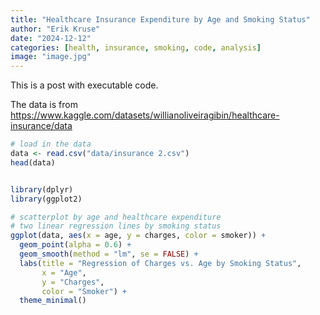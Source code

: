 ```yaml
---
title: "Healthcare Insurance Expenditure by Age and Smoking Status"
author: "Erik Kruse"
date: "2024-12-12"
categories: [health, insurance, smoking, code, analysis]
image: "image.jpg"
---
```


This is a post with executable code.

The data is from <https://www.kaggle.com/datasets/willianoliveiragibin/healthcare-insurance/data>

```r

# load in the data
data <- read.csv("data/insurance 2.csv")
head(data)


library(dplyr)
library(ggplot2)

# scatterplot by age and healthcare expenditure
# two linear regression lines by smoking status
ggplot(data, aes(x = age, y = charges, color = smoker)) +
  geom_point(alpha = 0.6) +
  geom_smooth(method = "lm", se = FALSE) +
  labs(title = "Regression of Charges vs. Age by Smoking Status",
       x = "Age",
       y = "Charges",
       color = "Smoker") +
  theme_minimal()

```
